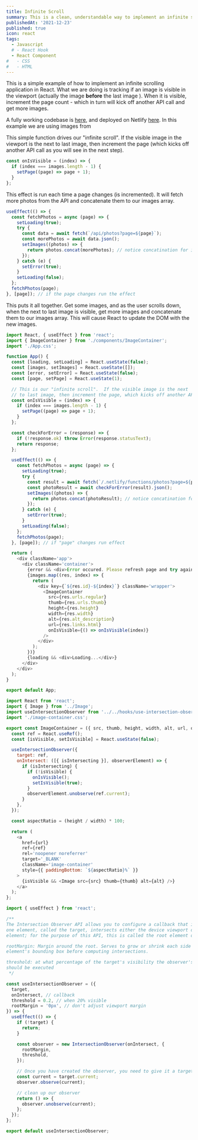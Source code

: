 ```yaml
---
title: Infinite Scroll
summary: This is a clean, understandable way to implement an infinite scroll in a React/Next application. Cheers!
publishedAt: '2021-12-23'
published: true
icon: react
tags:
  - Javascript
  # - React Hook
  - React Component
#   - CSS
#   - HTML
---
```


This is a simple example of how to implement an infinite scrolling application in React. What we are doing is tracking if an image is visible in the viewport (actually the image **before** the last image ). When it is visible, increment the page count - which in turn will kick off another API call and get more images.

A fully working codebase is [here](https://github.com/dstroot/react-infinite-scroll), and deployed on Netlify [here](). In this example we are using images from

<Step number={1} title='The "driver" function' />

This simple function drives our "infinite scroll". If the visible image in the viewport is the next to last image, then increment the page (which kicks off another API call as you will see in the next step).

<CodeBlock>

```javascript
const onIsVisible = (index) => {
  if (index === images.length - 1) {
    setPage((page) => page + 1);
  }
};
```

</CodeBlock>

<Step number={2} title='When the page changes run the effect and get more photos!' />

This effect is run each time a page changes (is incremented). It will fetch more photos from the API and concatenate them to our images array.

<CodeBlock>

```javascript
useEffect(() => {
  const fetchPhotos = async (page) => {
    setLoading(true);
    try {
      const data = await fetch(`/api/photos?page=${page}`);
      const morePhotos = await data.json();
      setImages((photos) => {
        return photos.concat(morePhotos); // notice concatination for infinite scroll
      });
    } catch (e) {
      setError(true);
    }
    setLoading(false);
  };
  fetchPhotos(page);
}, [page]); // if the page changes run the effect
```

</CodeBlock>

<Step number={3} title='Map the array of images' />

This puts it all together. Get some images, and as the user scrolls down, when the next to last image is visible, get more images and concatenate them to our images array. This will cause React to update the DOM with the new images.

<CodeBlock>

```javascript
import React, { useEffect } from 'react';
import { ImageContainer } from './components/ImageContainer';
import './App.css';

function App() {
  const [loading, setLoading] = React.useState(false);
  const [images, setImages] = React.useState([]);
  const [error, setError] = React.useState(false);
  const [page, setPage] = React.useState(1);

  // This is our "infinite scroll".  If the visible image is the next
  // to last image, then increment the page, which kicks off another API call
  const onIsVisible = (index) => {
    if (index === images.length - 1) {
      setPage((page) => page + 1);
    }
  };

  const checkForError = (response) => {
    if (!response.ok) throw Error(response.statusText);
    return response;
  };

  useEffect(() => {
    const fetchPhotos = async (page) => {
      setLoading(true);
      try {
        const result = await fetch(`/.netlify/functions/photos?page=${page}`);
        const photoResult = await checkForError(result).json();
        setImages((photos) => {
          return photos.concat(photoResult); // notice concatination for infinite scroll
        });
      } catch (e) {
        setError(true);
      }
      setLoading(false);
    };
    fetchPhotos(page);
  }, [page]); // if "page" changes run effect

  return (
    <div className='app'>
      <div className='container'>
        {error && <div>Error occured. Please refresh page and try again.</div>}
        {images.map((res, index) => {
          return (
            <div key={`${res.id}-${index}`} className='wrapper'>
              <ImageContainer
                src={res.urls.regular}
                thumb={res.urls.thumb}
                height={res.height}
                width={res.width}
                alt={res.alt_description}
                url={res.links.html}
                onIsVisible={() => onIsVisible(index)}
              />
            </div>
          );
        })}
        {loading && <div>Loading...</div>}
      </div>
    </div>
  );
}

export default App;
```

</CodeBlock>

<CodeBlock>

```javascript
import React from 'react';
import { Image } from '../Image';
import useIntersectionObserver from '../../hooks/use-intersection-observer';
import './image-container.css';

export const ImageContainer = ({ src, thumb, height, width, alt, url, onIsVisible }) => {
  const ref = React.useRef();
  const [isVisible, setIsVisible] = React.useState(false);

  useIntersectionObserver({
    target: ref,
    onIntersect: ([{ isIntersecting }], observerElement) => {
      if (isIntersecting) {
        if (!isVisible) {
          onIsVisible();
          setIsVisible(true);
        }
        observerElement.unobserve(ref.current);
      }
    },
  });

  const aspectRatio = (height / width) * 100;

  return (
    <a
      href={url}
      ref={ref}
      rel='noopener noreferrer'
      target='_BLANK'
      className='image-container'
      style={{ paddingBottom: `${aspectRatio}%` }}
    >
      {isVisible && <Image src={src} thumb={thumb} alt={alt} />}
    </a>
  );
};
```

</CodeBlock>

<CodeBlock>

```javascript
import { useEffect } from 'react';

/**
The Intersection Observer API allows you to configure a callback that is called whenever 
one element, called the target, intersects either the device viewport or a specified 
element; for the purpose of this API, this is called the root element or root. 

rootMargin: Margin around the root. Serves to grow or shrink each side of the root 
element's bounding box before computing intersections. 

threshold: at what percentage of the target's visibility the observer's callback 
should be executed
 */

const useIntersectionObserver = ({
  target,
  onIntersect, // callback
  threshold = 0.2, // when 20% visible
  rootMargin = '0px', // don't adjust viewport margin
}) => {
  useEffect(() => {
    if (!target) {
      return;
    }

    const observer = new IntersectionObserver(onIntersect, {
      rootMargin,
      threshold,
    });

    // Once you have created the observer, you need to give it a target element to watch
    const current = target.current;
    observer.observe(current);

    // clean up our observer
    return () => {
      observer.unobserve(current);
    };
  });
};

export default useIntersectionObserver;
```

</CodeBlock>
